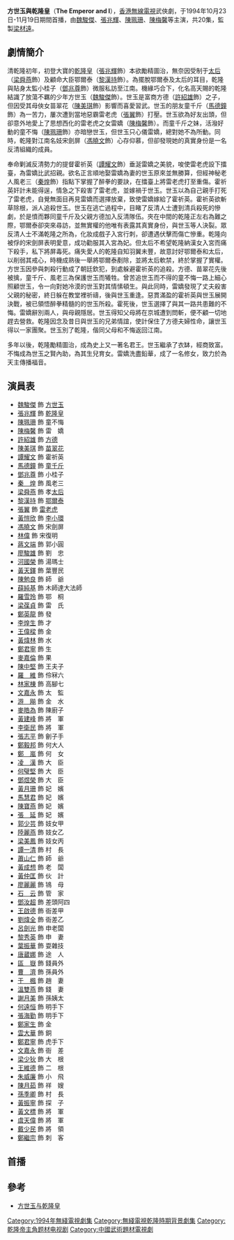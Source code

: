 {{無綫劇集 
| 中文劇名= 方世玉與乾隆皇
| 英文劇名= The Emperor and I
| 圖像=
| 製作年份= 1994年
| 海外推出日期=1994年3月
| 翡翠台首播日期= 1994年10月23日-11月19日
| 翡翠台首播時間= 逢星期二至六 00:15-01:15
| 監製= [[梁材遠|梁材遠]]
| 編導= [[陸天華|陸天華]]、[[羅德明|羅德明]]、[[劉國輝　(編導)|劉國輝]]
| 編審= [[羅錦輝|羅錦輝]]
| 製作統籌= [[余方馨|余方馨]]
| 助理編導= [[梁木芳|梁木芳]]、[[周慕妍|周慕妍]]、[[梁淑霞|梁淑霞]]<br>[[黃國堅|黃國堅]]、[[何振聲|何振聲]]、[[廖瑞浩|廖瑞浩]]
| 編劇= [[羅錦輝|羅錦輝]]、[[鄭宗義|鄭宗義]]、[[李登　(編劇)|李　登]]
| 集數= 20
| 劇種= 武俠劇
| 主演= [[魏駿傑|魏駿傑]]、[[張兆輝|張兆輝]]、[[陳珮珊|陳珮珊]]<br/>[[陳梅馨|陳梅馨]]、[[許紹雄|許紹雄]]、[[陳美琪|陳美琪]]<br>[[馬德鐘|馬德鐘]]、[[鄧兆尊|鄧兆尊]]、[[譚耀文|譚耀文]]
| 旁白= [[張炳強|張炳強]]
| 主題曲= 笑問江湖
| 作曲= [[馮添枝|馮添枝]]
| 填詞= [[林夕|林　夕]]
| 主唱= [[羅文|羅　文]]
| 插曲= 玄玄是緣
| 作曲3= [[馮添枝|馮添枝]]
| 填詞3= [[林敏驄|林敏驄]]
| 主唱3= [[羅文|羅　文]]
| 網頁= 
}}

'''方世玉與乾隆皇'''（'''The Emperor and I'''），[[香港無線電視|香港無線電視]]武俠劇，于1994年10月23日-11月19日期間首播，由[[魏駿傑|魏駿傑]]、[[張兆輝|張兆輝]]、[[陳珮珊|陳珮珊]]、[[陳梅馨|陳梅馨]]等主演，共20集，監製[[梁材遠|梁材遠]]。

== 劇情簡介 ==
清乾隆初年，初登大寶的[[乾隆皇|乾隆皇]]（[[張兆輝|張兆輝]]飾）本欲勵精圖治，無奈因受制于[[孝聖憲皇后|太后]]（[[梁舜燕|梁舜燕]]飾）及顧命大臣鄂爾泰（[[黎漢持|黎漢持]]飾）。為擺脫鄂爾泰及太后的耳目，乾隆與貼身太監小桂子（[[鄧兆尊|鄧兆尊]]飾）微服私訪至江南。機緣巧合下，化名高天賜的乾隆結識了放蕩不羈的少年方世玉（[[魏駿傑|魏駿傑]]飾）。世玉是富商方德（[[許紹雄|許紹雄]]飾）之子，但因受其母俠女苗翠花（[[陳美琪|陳美琪]]飾）影響而喜愛習武。世玉的朋友童千斤（[[馬德鐘|馬德鐘]]飾）為一苦力，屢次遭到當地惡霸雷老虎（[[張翼　(香港演員)|張翼]]飾）打壓。世玉欲為好友出頭，但卻意外地愛上了思想西化的雷老虎之女雷嬌（[[陳梅馨|陳梅馨]]飾）。而童千斤之妹，活潑好動的童不悔（[[陳珮珊|陳珮珊]]飾）亦暗戀世玉，但世玉只心儀雷嬌，總對她不為所動。同時，乾隆對江南名妓宋劍屏（[[馮曉文|馮曉文]]飾）心存仰慕，但卻發現她的真實身份是一名反清組織的成員。

奉命剿滅反清勢力的提督霍祈英（[[譚耀文|譚耀文]]飾）垂涎雷嬌之美貌，唆使雷老虎設下擂臺，為雷嬌比武招親。欲名正言順地娶雷嬌為妻的世玉原來並無勝算，但經神秘老人風老三（[[秦煌|秦煌]]飾）指點下掌握了醉拳的要訣，在擂臺上將雷老虎打至重傷。霍祈英奸計未能得逞，情急之下殺害了雷老虎，並嫁禍于世玉。世玉以為自己親手打死了雷老虎，自覺無面目再見雷嬌而選擇放棄，致使雷嬌嫁給了霍祈英。霍祈英欲斬草除根，派人追殺世玉。世玉在逃亡過程中，目睹了反清人士遭到清兵殺死的慘劇，於是憤而夥同童千斤及父親方德加入反清隊伍。夾在中間的乾隆正左右為難之際，鄂爾泰卻突來尋訪，並無實權的他唯有表露其真實身份，與世玉等人決裂。眾反清人士不滿乾隆之所為，化妝成戲子入宮行刺，卻遭遇伏擊而傷亡慘重。乾隆向被俘的宋劍屏表明愛意，成功勸服其入宮為妃。但太后不希望乾隆納漢女入宮而痛下殺手，私下將屏毒死。痛失愛人的乾隆自知羽翼未豐，故意討好鄂爾泰和太后，以削弱其戒心，時機成熟後一舉將鄂爾泰剷除，並將太后軟禁，終於掌握了實權。方世玉因參與刺殺行動成了朝廷欽犯，到處躲避霍祈英的追殺。方德、苗翠花先後被擒，童千斤、風老三為保護世玉而犧牲。曾苦追世玉而不得的童不悔一路上細心照顧世玉，令一向對她冷漠的世玉對其情愫頓生。與此同時，雷嬌發現了丈夫殺害父親的秘密，終日躲在教堂裡祈禱，後與世玉重逢。惡貫滿盈的霍祈英與世玉展開決戰，被已領悟醉拳精髓的的世玉所殺。霍死後，世玉選擇了與其一路共患難的不悔。雷嬌辭別兩人，與母親隱居。世玉得知父母將在京城遭到問斬，便不顧一切地趕去營救。乾隆因念及昔日與世玉的兄弟情誼，使計保住了方德夫婦性命，讓世玉得以一家團聚。世玉別了乾隆，偕同父母和不悔返回江南。

多年以後，乾隆勵精圖治，成為史上又一著名君王。世玉繼承了衣缽，經商致富。不悔成為世玉之賢內助，為其生兒育女。雷嬌洗盡鉛華，成了一名修女，致力於為天主傳播福音。

== 演員表 ==
*[[魏駿傑|魏駿傑]] 飾 [[方世玉|方世玉]]
*[[張兆輝|張兆輝]] 飾 [[乾隆帝|乾隆皇]]
*[[陳珮珊|陳珮珊]] 飾 童不悔
*[[陳梅馨|陳梅馨]] 飾 雷　嬌
*[[許紹雄|許紹雄]] 飾 [[方德|方德]]
*[[陳美琪|陳美琪]] 飾 [[苗翠花|苗翠花]]
*[[譚耀文|譚耀文]] 飾 霍祈英
*[[馬德鐘|馬德鐘]] 飾 [[童千斤|童千斤]]
*[[鄧兆尊|鄧兆尊]] 飾 小桂子
*[[秦煌|秦　煌]] 飾 風老三
*[[梁舜燕|梁舜燕]] 飾 	孝[[聖憲皇后|太后]]
*[[黎漢持|黎漢持]] 飾 [[鄂爾泰|鄂爾泰]]
*[[張翼　(香港演員)|張翼]] 飾 [[雷老虎|雷老虎]]
*[[黃愷欣|黃愷欣]] 飾 [[李小環|李小環]]
*[[馮曉文|馮曉文]] 飾 宋劍屏
*[[林偉　(演員)|林偉]] 飾 宋復明
*[[蔣文端|蔣文端]] 飾 郭小圓
*[[廖駿雄|廖駿雄]] 飾 劉　忠
*[[河國榮|河國榮]] 飾 湯瑪士
*[[黃天鐸|黃天鐸]] 飾 葉豐民
*[[陳勉良|陳勉良]] 飾 師　爺
*[[薛純基|薛純基]] 飾 木師達大法師
*[[羅雪玲|羅雪玲]] 飾 鄂　桐
*[[梁葆貞|梁葆貞]] 飾 雷　氏
*[[鄭英龍|鄭英龍]] 飾 發
*[[李煌生|李煌生]] 飾 才
*[[王偉樑|王偉樑]] 飾 金
*[[黃煒林|黃煒林]] 飾 水
*[[鄭君寧|鄭君寧]] 飾 生
*[[麥嘉倫|麥嘉倫]] 飾 果
*[[陳中堅|陳中堅]] 飾 王夫子
*[[羅維　(演員)|羅　維]] 飾 伶冧六
*[[林家棟|林家棟]] 飾 高腳七
*[[文嘉永|文嘉永]] 飾 太　監
*[[游飚|游　飚]] 飾 金　水
*[[麥皓為|麥皓為]] 飾 陳廚子
*[[黃建峰|黃建峰]] 飾 將　軍
*[[李衛民|李衛民]] 飾 將　軍
*[[張志平|張志平]] 飾 劊子手
*[[鄭毅邦|鄭毅邦]] 飾 何大人
*[[鄭嵐|鄭　嵐]] 飾 何　女
*[[凌漢　(演員)|凌　漢]] 飾 大　臣
*[[何璧堅|何璧堅]] 飾 大　臣
*[[鄧煜榮|鄧煜榮]] 飾 大　臣
*[[黃月珊|黃月珊]] 飾 妃　嬪
*[[馬慧君|馬慧君]] 飾 妃　嬪
*[[陳寶燕|陳寶燕]] 飾 妃　嬪
*[[張延|張　延]] 飾 妃　嬪
*[[郭少芸|郭少芸]] 飾 妓女甲
*[[陸麗燕|陸麗燕]] 飾 妓女乙
*[[梁美鳳|梁美鳳]] 飾 妓女丙
*[[譚一清|譚一清]] 飾 村　長
*[[蕭山仁|蕭山仁]] 飾 師　爺
*[[黃成想|黃成想]] 飾 老　闆
*[[黃仲匡|黃仲匡]] 飾 伙　計
*[[廖麗麗|廖麗麗]] 飾 鴇　母
*[[石云|石　云]] 飾 管　家
*[[鄧汝超|鄧汝超]] 飾 差頭阿四
*[[王啟德|王啟德]] 飾 衙差甲
*[[劉煒全|劉煒全]] 飾 衙差乙
*[[呂劍光|呂劍光]] 飾 申老闆
*[[黎秀英|黎秀英]] 飾 申　妻
*[[葉振華|葉振華]] 飾 耍雜技
*[[唐蔵娜|唐蔵娜]] 飾 途　人
*[[區嶽|區　嶽]] 飾 錢員外
*[[曹濟|曹　濟]] 飾 孫員外
*[[于楓　(香港演員)|于　楓]] 飾 趙　妻
*[[溫雙燕|溫雙燕]] 飾 錢　妻
*[[謝月美|謝月美]] 飾 孫姨太
*[[何遠恒|何遠恒]] 飾 明手下
*[[張海勤|張海勤]] 飾 明手下
*[[鄭家生|鄭家生]] 飾 金
*[[雲大華|雲大華]] 飾 銅
*[[鄭君寧|鄭君寧]] 飾 虎手下
*[[文嘉永|文嘉永]] 飾 衙　差
*[[梁少狄|梁少狄]] 飾 大　根
*[[王維德|王維德]] 飾 二　根
*[[朱威廉|朱威廉]] 飾 小　飛
*[[陳月茹|陳月茹]] 飾 祥　嫂
*[[孫季卿|孫季卿]] 飾 村　長
*[[黃振寧|黃振寧]] 飾 探　子
*[[黃文標|黃文標]] 飾 將　軍
*[[虞天偉|虞天偉]] 飾 將　軍
*[[戴少民|戴少民]] 飾 將　領
*[[鄭繼宗|鄭繼宗]] 飾 刺　客

== 首播 ==
{{電視節目的變遷|
電視台={{HKG-1959}} [[無綫電視|無綫電視]][[翡翠台|翡翠台]] 第三線劇集|
播放檔次=星期二至六 00:15-01:15|
節目名稱='''方世玉与乾隆皇'''<br />'''（1994.10.23 - 1994.11.19）'''|
上一節目=[[獨臂刀客|獨臂刀客]]<br />（1994.9.13 - 1994.10.12）|
下一節目= [[新紮師兄|新紮師兄]]'''<br />'''(第三線劇集取消)'''|
}}

== 參考 ==
*[https://web.archive.org/web/20120712173146/http://movie.mtime.com/86893 方世玉与乾隆皇]

[[Category:1994年無綫電視劇集|Category:1994年無綫電視劇集]]
[[Category:無綫電視乾隆時期背景劇集|Category:無綫電視乾隆時期背景劇集]]
[[Category:乾隆帝主角题材电视剧|Category:乾隆帝主角题材电视剧]]
[[Category:中國武術題材電視劇|Category:中國武術題材電視劇]]